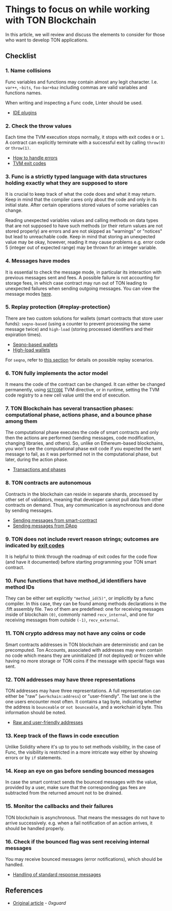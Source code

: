 
# Things to focus on while working with TON Blockchain

In this article, we will review and discuss the elements to consider for those who want to develop TON applications.

## Checklist

### 1. Name collisions

Func variables and functions may contain almost any legit character. I.e. `var++`, `~bits`, `foo-bar+baz` including commas are valid variables and functions names.

When writing and inspecting a Func code, Linter should be used.

- [IDE plugins](/v3/documentation/smart-contracts/getting-started/ide-plugins)

### 2. Check the throw values

Each time the TVM execution stops normally, it stops with exit codes `0` or `1`. A contract can explicitly terminate with a successful exit by calling `throw(0)` or `throw(1)`.

- [How to handle errors](/v3/documentation/smart-contracts/func/docs/builtins#throwing-exceptions)
- [TVM exit codes](/v3/documentation/tvm/tvm-exit-codes)

### 3. Func is a strictly typed language with data structures holding exactly what they are supposed to store

It is crucial to keep track of what the code does and what it may return. Keep in mind that the compiler cares only about the code and only in its initial state. After certain operations stored values of some variables can change.

Reading unexpected variables values and calling methods on data types that are not supposed to have such methods (or their return values are not stored properly) are errors and are not skipped as "warnings" or "notices" but lead to unreachable code. Keep in mind that storing an unexpected value may be okay, however, reading it may cause problems e.g. error code 5 (integer out of expected range) may be thrown for an integer variable.

### 4. Messages have modes

It is essential to check the message mode, in particular its interaction with previous messages sent and fees. A possible failure is not accounting for storage fees, in which case contract may run out of TON leading to unexpected failures when sending outgoing messages. You can view the message modes [here](/v3/documentation/smart-contracts/message-management/sending-messages#message-modes).

### 5. Replay protection \{#replay-protection}

There are two custom solutions for wallets (smart contracts that store user funds): `seqno-based` (using a counter to prevent processing the same message twice) and `high-load` (storing processed identifiers and their expiration times).

- [Seqno-based wallets](/v3/guidelines/dapps/asset-processing/payments-processing/#seqno-based-wallets)
- [High-load wallets](/v3/guidelines/dapps/asset-processing/payments-processing/#high-load-wallets)

For `seqno`, refer to [this section](/v3/documentation/smart-contracts/message-management/sending-messages#mode3) for details on possible replay scenarios.

### 6. TON fully implements the actor model

It means the code of the contract can be changed. It can either be changed permanently, using [`SETCODE`](/v3/documentation/smart-contracts/func/docs/stdlib#set_code) TVM directive, or in runtime, setting the TVM code registry to a new cell value until the end of execution.

### 7. TON Blockchain has several transaction phases: computational phase, actions phase, and a bounce phase among them

The computational phase executes the code of smart contracts and only then the actions are performed (sending messages, code modification, changing libraries, and others). So, unlike on Ethereum-based blockchains, you won't see the computational phase exit code if you expected the sent message to fail, as it was performed not in the computational phase, but later, during the action phase.

- [Transactions and phases](/v3/documentation/tvm/tvm-overview#transactions-and-phases)

### 8. TON contracts are autonomous

Contracts in the blockchain can reside in separate shards, processed by other set of validators, meaning that developer cannot pull data from other contracts on demand. Thus, any communication is asynchronous and done by sending messages.

- [Sending messages from smart-contract](/v3/documentation/smart-contracts/message-management/sending-messages)
- [Sending messages from DApp](/v3/guidelines/ton-connect/cookbook/ton-transfer)

### 9. TON does not include revert reason strings; outcomes are indicated by [exit codes](/v3/documentation/tvm/tvm-exit-codes)

It is helpful to think through the roadmap of exit codes for the code flow (and have it documented) before starting programming your TON smart contract.

### 10. Func functions that have method_id identifiers have method IDs

They can be either set explicitly `"method_id(5)"`, or implicitly by a func compiler. In this case, they can be found among methods declarations in the .fift assembly file. Two of them are predefined: one for receiving messages inside of blockchain `(0)`, commonly named `recv_internal`, and one for receiving messages from outside `(-1)`, `recv_external`.

### 11. TON crypto address may not have any coins or code

Smart contracts addresses in TON blockchain are deterministic and can be precomputed. Ton Accounts, associated with addresses may even contain no code which means they are uninitialized (if not deployed) or frozen while having no more storage or TON coins if the message with special flags was sent.

### 12. TON addresses may have three representations

TON addresses may have three representations.
A full representation can either be "raw" (`workchain:address`) or "user-friendly". The last one is the one users encounter most often. It contains a tag byte, indicating whether the address is `bounceable` or `not bounceable`, and a workchain id byte. This information should be noted.

- [Raw and user-friendly addresses](/v3/documentation/smart-contracts/addresses/address-formats)

### 13. Keep track of the flaws in code execution

Unlike Solidity where it's up to you to set methods visibility, in the case of Func, the visibility is restricted in a more intricate way either by showing errors or by `if` statements.

### 14. Keep an eye on gas before sending bounced messages

In case the smart contract sends the bounced messages with the value, provided by a user, make sure that the corresponding gas fees are subtracted from the returned amount not to be drained.

### 15. Monitor the callbacks and their failures

TON blockchain is asynchronous. That means the messages do not have to arrive successively. e.g. when a fail notification of an action arrives, it should be handled properly.

### 16. Check if the bounced flag was sent receiving internal messages

You may receive bounced messages (error notifications), which should be handled.

- [Handling of standard response messages](/v3/documentation/smart-contracts/message-management/internal-messages#handling-of-standard-response-messages)

## References

- [Original article](https://0xguard.com/things_to_focus_on_while_working_with_ton_blockchain) - _0xguard_

<Feedback />
